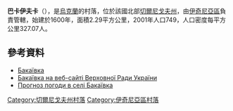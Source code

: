 {{coord|50|53|12|N|32|8|43|E|scale:100000|display=title}}

'''巴卡伊夫卡'''（{{lang-uk|Бакаївка}}），是[[烏克蘭|烏克蘭]]的村落，位於該國北部[[切爾尼戈夫州|切爾尼戈夫州]]，由[[伊奇尼亞區|伊奇尼亞區]]負責管轄，始建於1600年，面積2.29平方公里，2001年人口749，人口密度每平方公里327.07人。

==參考資料==
* [http://w1.c1.rada.gov.ua/pls/z7503/A005?rdat1=23.11.2011&rf7571=39933 Бакаївка]
* [http://w1.c1.rada.gov.ua/pls/z7503/A005?rdat1=23.11.2011&rf7571=39933 Бакаївка на веб-сайті Верховної Ради України]
* [http://weather.in.ua/ua/chernigovskaja/544 Прогноз погоди в селі Бакаївка] {{Wayback|url=http://weather.in.ua/ua/chernigovskaja/544 |date=20160305110539 }}

[[Category:切爾尼戈夫州村落|Category:切爾尼戈夫州村落]]
[[Category:伊奇尼亞區村落|Category:伊奇尼亞區村落]]


{{Chernihiv-geo-stub}}
